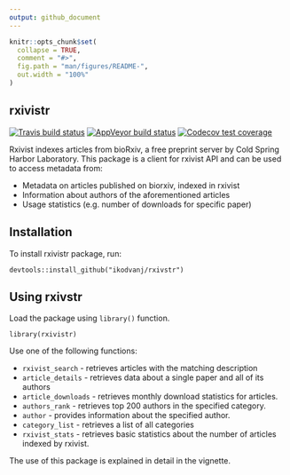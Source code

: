 ```yaml
---
output: github_document
---
```


<!-- README.md is generated from README.Rmd. Please edit that file -->

```r
knitr::opts_chunk$set(
  collapse = TRUE,
  comment = "#>",
  fig.path = "man/figures/README-",
  out.width = "100%"
)
```

## rxivistr

<!-- badges: start -->
[![Travis build status](https://travis-ci.com/ikodvanj/rxivistr.svg?branch=master)](https://travis-ci.com/ikodvanj/rxivistr)
[![AppVeyor build status](https://ci.appveyor.com/api/projects/status/github/ikodvanj/rxivistr?branch=master&svg=true)](https://ci.appveyor.com/project/ikodvanj/rxivistr)
[![Codecov test coverage](https://codecov.io/gh/ikodvanj/rxivistr/branch/master/graph/badge.svg)](https://codecov.io/gh/ikodvanj/rxivistr?branch=master)
<!-- badges: end -->

Rxivist indexes articles from bioRxiv, a free preprint server by Cold Spring Harbor Laboratory. This package is a client for rxivist API and can be used to access metadata from:

  * Metadata on articles published on biorxiv, indexed in rxivist
  * Information about authors of the aforementioned articles
  * Usage statistics (e.g. number of downloads for specific paper)

## Installation 

To install rxivistr package, run:

```
devtools::install_github("ikodvanj/rxivstr")
```

## Using rxivstr

Load the package using `library()` function.

```
library(rxivistr)
```

Use one of the following functions:

  * `rxivist_search` - retrieves articles with the matching description
  * `article_details` - retrieves data about a single paper and all of its authors
  * `article_downloads` - retrieves monthly download statistics for articles.
  * `authors_rank` - retrieves top 200 authors in the specified category.
  * `author` - provides information about the specified author.
  * `category_list` - retrieves a list of all categories
  * `rxivist_stats` - retrieves basic statistics about the number of articles indexed by rxivist.

The use of this package is explained in detail in the vignette.
